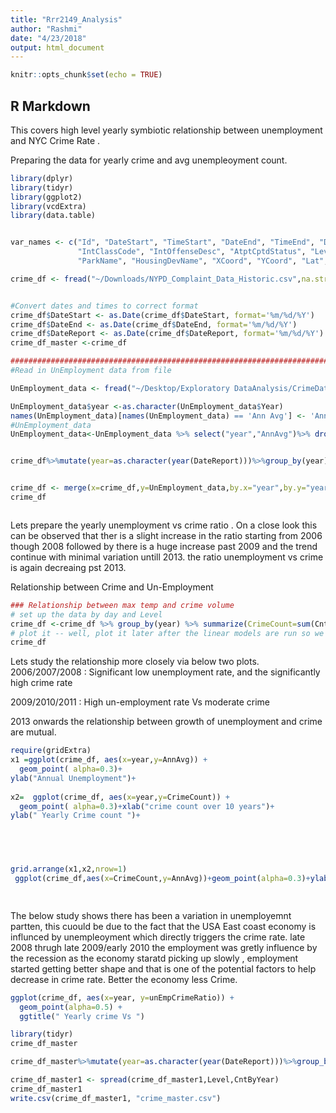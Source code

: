 ```yaml
---
title: "Rrr2149_Analysis"
author: "Rashmi"
date: "4/23/2018"
output: html_document
---
```


```r
knitr::opts_chunk$set(echo = TRUE)
```

## R Markdown

This covers high level yearly symbiotic relationship between unemployment and NYC Crime Rate . 

Preparing the data for yearly crime and avg unempleoyment count.

```r
library(dplyr)
library(tidyr)
library(ggplot2)
library(vcdExtra)
library(data.table)


var_names <- c("Id", "DateStart", "TimeStart", "DateEnd", "TimeEnd", "DateReport", "ClassCode", "OffenseDesc", 
               "IntClassCode", "IntOffenseDesc", "AtptCptdStatus", "Level", "Jurisdiction", "Boro", "Pct", "LocOfOccr", "PremDesc", 
               "ParkName", "HousingDevName", "XCoord", "YCoord", "Lat", "Long", "Lat_Long")

crime_df <- fread("~/Downloads/NYPD_Complaint_Data_Historic.csv",na.strings="", col.names = var_names, stringsAsFactors = TRUE)


#Convert dates and times to correct format
crime_df$DateStart <- as.Date(crime_df$DateStart, format='%m/%d/%Y')
crime_df$DateEnd <- as.Date(crime_df$DateEnd, format='%m/%d/%Y')
crime_df$DateReport <- as.Date(crime_df$DateReport, format='%m/%d/%Y')
crime_df_master <-crime_df

########################################################################################
#Read in UnEmployment data from file

UnEmployment_data <- fread("~/Desktop/Exploratory DataAnalysis/CrimeDataNYC/Data_Files/unempCSV.csv", na.strings="", stringsAsFactors = FALSE)

UnEmployment_data$year <-as.character(UnEmployment_data$Year)
names(UnEmployment_data)[names(UnEmployment_data) == 'Ann Avg'] <- 'AnnAvg'
#UnEmployment_data
UnEmployment_data<-UnEmployment_data %>% select("year","AnnAvg")%>% drop_na()


crime_df%>%mutate(year=as.character(year(DateReport)))%>%group_by(year)%>%dplyr::summarise(CntByYear=n())%>% drop_na()->crime_df


crime_df <- merge(x=crime_df,y=UnEmployment_data,by.x="year",by.y="year")
crime_df



```

Lets prepare the yearly unemployment vs crime ratio  .
On a close look this can be observed that  ther is a  slight increase in the ratio  starting from 2006 though 2008 followed by there is a huge increase  past 2009 and the trend continue with minimal variation  untill 2013. the ratio unemployment vs crime is again decreaing pst 2013.

Relationship between Crime and Un-Employment

```r
### Relationship between max temp and crime volume
# set up the data by day and Level
crime_df <-crime_df %>% group_by(year) %>% summarize(CrimeCount=sum(CntByYear),AnnAvg,unEmpCrimeRatio =((AnnAvg)/sum(CntByYear)))
# plot it -- well, plot it later after the linear models are run so we can see the linear slopes
crime_df
```

Lets study the relationship more closely via below two plots.  
2006/2007/2008  : Significant low unemployment rate, and the significantly high crime rate

2009/2010/2011 : High un-employment rate Vs moderate crime

2013 onwards the relationship between growth of unemployment and crime are mutual.


```r
require(gridExtra)
x1 =ggplot(crime_df, aes(x=year,y=AnnAvg)) +
  geom_point( alpha=0.3)+
ylab("Annual Unemployment")+
  
x2=  ggplot(crime_df, aes(x=year,y=CrimeCount)) +
  geom_point( alpha=0.3)+xlab("crime count over 10 years")+
ylab(" Yearly Crime count ")+
 




grid.arrange(x1,x2,nrow=1)
 ggplot(crime_df,aes(x=CrimeCount,y=AnnAvg))+geom_point(alpha=0.3)+ylab(" Average yearly Unemployment ")+
 



```


The below study shows there  has been a variation in unemployemnt partten, this cuould be due to the fact that the USA East coast economy is influnced by unempleoyment which directly triggers the crime rate.
late 2008 thrugh late 2009/early 2010 the employment was gretly influence by the recession as the economy staratd picking up slowly , employment started getting better shape and that is one of the potential factors to help decrease in crime rate. Better the economy less Crime.

```r
ggplot(crime_df, aes(x=year, y=unEmpCrimeRatio)) + 
  geom_point(alpha=0.5) +
  ggtitle(" Yearly crime Vs ")
```


```r

library(tidyr)
crime_df_master

crime_df_master%>%mutate(year=as.character(year(DateReport)))%>%group_by(year,Level)%>%dplyr::summarise(CntByYear=n())%>% drop_na()->crime_df_master1

crime_df_master1 <- spread(crime_df_master1,Level,CntByYear)
crime_df_master1
write.csv(crime_df_master1, "crime_master.csv")

```

